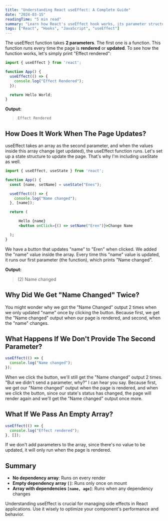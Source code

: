 ```yaml
---
title: "Understanding React useEffect: A Complete Guide"
date: "2024-03-15"
readingTime: "5 min read"
summary: "Learn how React's useEffect hook works, its parameter structure, and different usage scenarios with practical examples."
tags: ["React", "Hooks", "JavaScript", "useEffect"]
---
```


The useEffect function takes **2 parameters**. The first one is a function. This function runs every time the page is **rendered** or **updated**. To see how the function works, let's simply print "Effect rendered":

```jsx
import { useEffect } from 'react';

function App() {
  useEffect(() => {
    console.log("Effect Rendered");
  });

  return Hello World;
}
```

**Output:**

> `Effect Rendered`

## How Does It Work When The Page Updates?

useEffect takes an array as the second parameter, and when the values inside this array change (get updated), the useEffect function runs. Let's set up a state structure to update the page. That's why I'm including useState as well.

```jsx
import { useEffect, useState } from 'react';

function App() {
  const [name, setName] = useState("Enes");

  useEffect(() => {
    console.log("Name changed");
  }, [name]);

  return (

      Hello {name}
      <button onClick={() => setName("Eren")}>Change Name

  );
}
```

We have a button that updates "name" to "Eren" when clicked. We added the "name" value inside the array. Every time this "name" value is updated, it runs our first parameter (the function), which prints "Name changed".

**Output:**

> (2) Name changed

## Why Did We Get "Name Changed" Twice?

You might wonder why we got the "Name Changed" output 2 times when we only updated "name" once by clicking the button. Because first, we get the "Name changed" output when our page is rendered, and second, when the "name" changes.

## What Happens If We Don't Provide The Second Parameter?

```jsx
useEffect(() => {
  console.log("Name changed");
});
```

When we click the button, we'll still get the "Name changed" output 2 times. "But we didn't send a parameter, why?" I can hear you say. Because first, we get our "Name changed" output when the page is rendered, and when we click the button, since our state's status has changed, the page will render again and we'll get the "Name changed" output once more.

## What If We Pass An Empty Array?

```jsx
useEffect(() => {
  console.log("Effect rendered");
}, []);
```

If we don't add parameters to the array, since there's no value to be updated, it will only run when the page is rendered.

## Summary

- **No dependency array**: Runs on every render
- **Empty dependency array `[]`**: Runs only once on mount
- **Array with dependencies `[name, age]`**: Runs when any dependency changes

Understanding useEffect is crucial for managing side effects in React applications. Use it wisely to optimize your component's performance and behavior.
